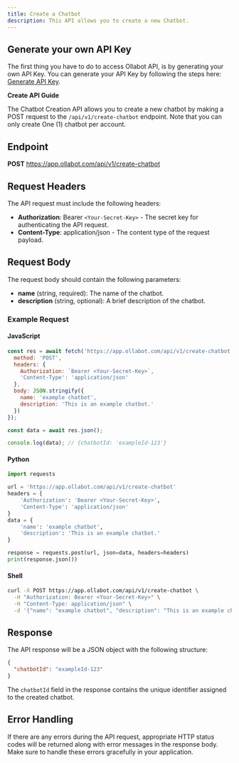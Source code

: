 ```yaml
---
title: Create a Chatbot
description: This API allows you to create a new Chatbot.
---
```


## Generate your own API Key

The first thing you have to do to access Ollabot API, is by generating your own API Key. You can generate your API Key by following the steps here: [Generate API Key](https://app.ollabot.com/docs/api).

**Create API Guide**

The Chatbot Creation API allows you to create a new chatbot by making a POST request to the `/api/v1/create-chatbot` endpoint.
Note that you can only create One (1) chatbot per account.

## Endpoint

**POST** https://app.ollabot.com/api/v1/create-chatbot

## Request Headers

The API request must include the following headers:

- **Authorization**: Bearer `<Your-Secret-Key>` - The secret key for authenticating the API request.
- **Content-Type**: application/json - The content type of the request payload.

## Request Body

The request body should contain the following parameters:

- **name** (string, required): The name of the chatbot.
- **description** (string, optional): A brief description of the chatbot.

### Example Request

#### JavaScript

```javascript
const res = await fetch('https://app.ollabot.com/api/v1/create-chatbot', {
  method: 'POST',
  headers: {
    Authorization: `Bearer <Your-Secret-Key>`,
    'Content-Type': 'application/json'
  },
  body: JSON.stringify({
    name: 'example chatbot',
    description: 'This is an example chatbot.'
  })
});

const data = await res.json();

console.log(data); // {chatbotId: 'exampleId-123'}
```

#### Python

```python
import requests

url = 'https://app.ollabot.com/api/v1/create-chatbot'
headers = {
    'Authorization': 'Bearer <Your-Secret-Key>',
    'Content-Type': 'application/json'
}
data = {
    'name': 'example chatbot',
    'description': 'This is an example chatbot.'
}

response = requests.post(url, json=data, headers=headers)
print(response.json())
```

#### Shell

```bash
curl -X POST https://app.ollabot.com/api/v1/create-chatbot \
  -H "Authorization: Bearer <Your-Secret-Key>" \
  -H "Content-Type: application/json" \
  -d '{"name": "example chatbot", "description": "This is an example chatbot."}'
```

## Response

The API response will be a JSON object with the following structure:

```json
{
  "chatbotId": "exampleId-123"
}
```

The `chatbotId` field in the response contains the unique identifier assigned to the created chatbot.

## Error Handling

If there are any errors during the API request, appropriate HTTP status codes will be returned along with error messages in the response body. Make sure to handle these errors gracefully in your application.

